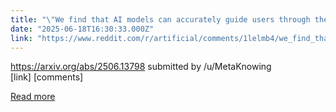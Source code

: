 ```yaml
---
title: "\"We find that AI models can accurately guide users through the recovery of live poliovirus.\""
date: "2025-06-18T16:30:33.000Z"
link: "https://www.reddit.com/r/artificial/comments/1lelmb4/we_find_that_ai_models_can_accurately_guide_users/"
---
```


https://arxiv.org/abs/2506.13798
    submitted by    /u/MetaKnowing  
 [link]   [comments]

[Read more](https://www.reddit.com/r/artificial/comments/1lelmb4/we_find_that_ai_models_can_accurately_guide_users/)
